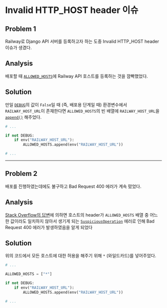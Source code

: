 # Invalid HTTP_HOST header 이슈

## Problem 1

Railway로 Django API 서버를 등록하고자 하는 도중 Invalid HTTP_HOST header 이슈가 생겼다.

## Analysis

배포할 때 [`ALLOWED_HOSTS`](https://docs.djangoproject.com/en/dev/ref/settings/#allowed-hosts)에 Railway API 호스트를 등록하는 것을 깜빡했었다.

## Solution

만일 [`DEBUG`](https://docs.djangoproject.com/en/dev/ref/settings/#std-setting-DEBUG)의 값이 `False`일 때 (즉, 배포용 단계일 때)
환경변수에서 `RAILWAY_HOST_URL`이 존재한다면 `ALLOWED_HOSTS`의 빈 배열에 `RAILWAY_HOST_URL`을 [`append()`](https://docs.python.org/3/library/array.html#array.array.append) 해주었다.

```py settings.py
# ...

if not DEBUG:
    if env("RAILWAY_HOST_URL"):
        ALLOWED_HOSTS.append(env("RAILWAY_HOST_URL"))

# ...
```

---

## Problem 2

배포를 진행하였는데에도 불구하고 Bad Request 400 에러가 계속 떴었다.

## Analysis

[Stack Overflow의 답변](https://stackoverflow.com/a/19875816/13121145)에 의하면 호스트의 header가 `ALLOWED_HOSTS` 배열 중 어느 한 값이라도 일치하지 않아서 생기게 되는
[`SuspiciousOperation`](https://docs.djangoproject.com/en/dev/ref/exceptions/#suspiciousoperation) 에러로 인해 Bad Request 400 에러가 발생하였음을 알게 되었다

## Solution

위의 코드에서 모든 호스트에 대한 허용을 해주기 위해 `*` (와일드카드)를 넣어주었다.

```py settings.py
# ...

ALLOWED_HOSTS = ["*"]

if not DEBUG:
    if env("RAILWAY_HOST_URL"):
        ALLOWED_HOSTS.append(env("RAILWAY_HOST_URL"))

# ...
```
